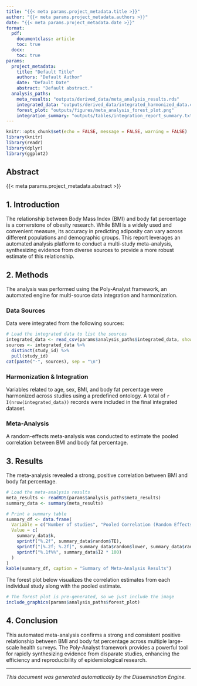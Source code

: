 ```yaml
---
title: "{{< meta params.project_metadata.title >}}"
author: "{{< meta params.project_metadata.authors >}}"
date: "{{< meta params.project_metadata.date >}}"
format:
  pdf:
    documentclass: article
    toc: true
  docx:
    toc: true
params:
  project_metadata:
    title: "Default Title"
    authors: "Default Author"
    date: "Default Date"
    abstract: "Default abstract."
  analysis_paths:
    meta_results: "outputs/derived_data/meta_analysis_results.rds"
    integrated_data: "outputs/derived_data/integrated_harmonized_data.csv"
    forest_plot: "outputs/figures/meta_analysis_forest_plot.png"
    integration_summary: "outputs/tables/integration_report_summary.txt"
---
```


```r
knitr::opts_chunk$set(echo = FALSE, message = FALSE, warning = FALSE)
library(knitr)
library(readr)
library(dplyr)
library(ggplot2)
```

## Abstract

{{< meta params.project_metadata.abstract >}}

## 1. Introduction

The relationship between Body Mass Index (BMI) and body fat percentage is a cornerstone of obesity research. While BMI is a widely used and convenient measure, its accuracy in predicting adiposity can vary across different populations and demographic groups. This report leverages an automated analysis platform to conduct a multi-study meta-analysis, synthesizing evidence from diverse sources to provide a more robust estimate of this relationship.

## 2. Methods

The analysis was performed using the Poly-Analyst framework, an automated engine for multi-source data integration and harmonization.

### Data Sources

Data were integrated from the following sources:

```r
# Load the integrated data to list the sources
integrated_data <- read_csv(params$analysis_paths$integrated_data, show_col_types = FALSE)
sources <- integrated_data %>%
  distinct(study_id) %>%
  pull(study_id)
cat(paste("-", sources), sep = "\n")
```

### Harmonization & Integration

Variables related to age, sex, BMI, and body fat percentage were harmonized across studies using a predefined ontology. A total of `r I(nrow(integrated_data))` records were included in the final integrated dataset.

### Meta-Analysis

A random-effects meta-analysis was conducted to estimate the pooled correlation between BMI and body fat percentage.

## 3. Results

The meta-analysis revealed a strong, positive correlation between BMI and body fat percentage.

```r
# Load the meta-analysis results
meta_results <- readRDS(params$analysis_paths$meta_results)
summary_data <- summary(meta_results)

# Print a summary table
summary_df <- data.frame(
  Variable = c("Number of studies", "Pooled Correlation (Random Effects)", "95% CI", "I^2 (heterogeneity)"),
  Value = c(
    summary_data$k,
    sprintf("%.2f", summary_data$random$TE),
    sprintf("[%.2f; %.2f]", summary_data$random$lower, summary_data$random$upper),
    sprintf("%.1f%%", summary_data$I2 * 100)
  )
)
kable(summary_df, caption = "Summary of Meta-Analysis Results")
```

The forest plot below visualizes the correlation estimates from each individual study along with the pooled estimate.

```r
# The forest plot is pre-generated, so we just include the image
include_graphics(params$analysis_paths$forest_plot)
```

## 4. Conclusion

This automated meta-analysis confirms a strong and consistent positive relationship between BMI and body fat percentage across multiple large-scale health surveys. The Poly-Analyst framework provides a powerful tool for rapidly synthesizing evidence from disparate studies, enhancing the efficiency and reproducibility of epidemiological research.

---
*This document was generated automatically by the Dissemination Engine.*


